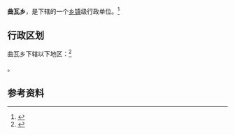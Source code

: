 {{中国乡级行政区|62/30/23/200/000}}

'''曲瓦乡'''，是{{PRC admin/fullname|62/30/23/200/000|3}}下辖的一个[[乡镇|乡镇]]级行政单位。<ref>{{PRC admin/ref sgc|{{PRC admin/parent|62/30/23/200/000}}}}</ref>

== 行政区划 ==

曲瓦乡下辖以下地区：<ref>{{PRC admin/ref sgc|62/30/23/200/000}}</ref>

{{PRC admin/children|62/30/23/200/000}}。

== 参考资料 ==

{{reflist}}

{{行政区划小作品}}
{{PRC admin/navcat|62/30/23/200/000}}